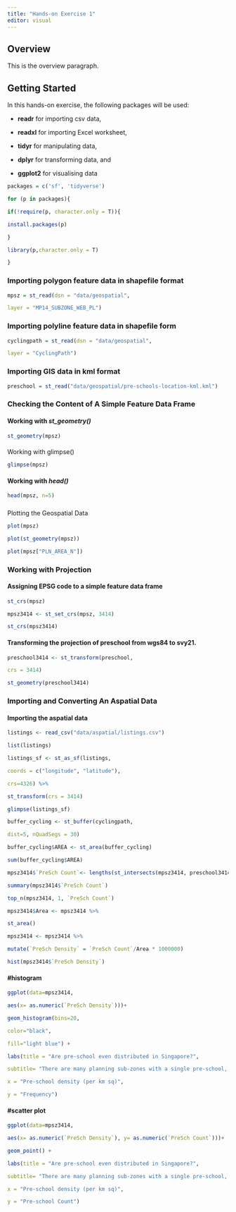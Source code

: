 ```yaml
---
title: "Hands-on Exercise 1"
editor: visual
---
```


## Overview

This is the overview paragraph.

## Getting Started

In this hands-on exercise, the following packages will be used:

-   **readr** for importing csv data,

-   **readxl** for importing Excel worksheet,

-   **tidyr** for manipulating data,

-   **dplyr** for transforming data, and

-   **ggplot2** for visualising data

```r
packages = c('sf', 'tidyverse')

for (p in packages){

if(!require(p, character.only = T)){

install.packages(p)

}

library(p,character.only = T)

}
```

### Importing polygon feature data in shapefile format

```r
mpsz = st_read(dsn = "data/geospatial",

layer = "MP14_SUBZONE_WEB_PL")
```

### Importing polyline feature data in shapefile form

```r
cyclingpath = st_read(dsn = "data/geospatial",

layer = "CyclingPath")
```

### Importing GIS data in kml format

```r
preschool = st_read("data/geospatial/pre-schools-location-kml.kml")
```

### Checking the Content of A Simple Feature Data Frame

#### Working with *st_geometry()*

```r
st_geometry(mpsz)
```

#### 
Working with glimpse()

```r
glimpse(mpsz)
```

#### Working with *head()*

```r
head(mpsz, n=5)
```

### 
Plotting the Geospatial Data

```r
plot(mpsz)
```

```r
plot(st_geometry(mpsz))
```

```r
plot(mpsz["PLN_AREA_N"])
```

### Working with Projection

#### Assigning EPSG code to a simple feature data frame

```r
st_crs(mpsz)
```

```r
mpsz3414 <- st_set_crs(mpsz, 3414)
```

```r
st_crs(mpsz3414)
```

#### Transforming the projection of preschool from wgs84 to svy21.

```r
preschool3414 <- st_transform(preschool,

crs = 3414)
```

```r
st_geometry(preschool3414)
```

### Importing and Converting An Aspatial Data

#### Importing the aspatial data

```r
listings <- read_csv("data/aspatial/listings.csv")
```

```r
list(listings)
```

```r
listings_sf <- st_as_sf(listings,

coords = c("longitude", "latitude"),

crs=4326) %>%

st_transform(crs = 3414)
```

```r
glimpse(listings_sf)
```

```r
buffer_cycling <- st_buffer(cyclingpath,

dist=5, nQuadSegs = 30)
```

```r
buffer_cycling$AREA <- st_area(buffer_cycling)
```

```r
sum(buffer_cycling$AREA)
```

```r
mpsz3414$`PreSch Count`<- lengths(st_intersects(mpsz3414, preschool3414))
```

```r
summary(mpsz3414$`PreSch Count`)
```

```r
top_n(mpsz3414, 1, `PreSch Count`)
```

```r
mpsz3414$Area <- mpsz3414 %>%

st_area()
```

```r
mpsz3414 <- mpsz3414 %>%

mutate(`PreSch Density` = `PreSch Count`/Area * 1000000)
```

```r
hist(mpsz3414$`PreSch Density`)
```

#### #histogram

```r
ggplot(data=mpsz3414,

aes(x= as.numeric(`PreSch Density`)))+

geom_histogram(bins=20,

color="black",

fill="light blue") +

labs(title = "Are pre-school even distributed in Singapore?",

subtitle= "There are many planning sub-zones with a single pre-school, on the other hand, \nthere are two planning sub-zones with at least 20 pre-schools",

x = "Pre-school density (per km sq)",

y = "Frequency")
```

#### #scatter plot

```r
ggplot(data=mpsz3414,

aes(x= as.numeric(`PreSch Density`), y= as.numeric(`PreSch Count`)))+

geom_point() +

labs(title = "Are pre-school even distributed in Singapore?",

subtitle= "There are many planning sub-zones with a single pre-school, on the other hand, \nthere are two planning sub-zones with at least 20 pre-schools",

x = "Pre-school density (per km sq)",

y = "Pre-school Count")
```

```r

```

#### 

#### 
